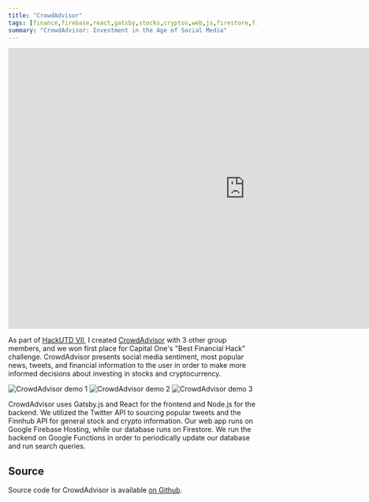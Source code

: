 ```yaml
---
title: "CrowdAdvisor"
tags: [finance,firebase,react,gatsby,stocks,cryptos,web,js,firestore,firebase]
summary: "CrowdAdvisor: Investment in the Age of Social Media"
---
```


<iframe src="https://docs.google.com/presentation/d/e/2PACX-1vQoHjw1TBWKRIUTZ3j6zYwLd6TuOepXr77DdB1_csz-qmNLTWlnD4T1JiPhqnNgTb-YEbsmPNdR54hh/embed?start=false&loop=false&delayms=5000" frameborder="0" width="960" height="569" allowfullscreen="true" mozallowfullscreen="true" webkitallowfullscreen="true"></iframe>

As part of [HackUTD VII](https://devpost.com/software/crowdadvisor), I created [CrowdAdvisor](https://financial-analyzer.web.app/) with 3 other group members, and we won first place for Capital One's "Best Financial Hack" challenge. CrowdAdvisor presents social media sentiment, most popular news, tweets, and financial information to the user in order to make more informed decisions about investing in stocks and cryptocurrency.

![CrowdAdvisor demo 1](/images/crowd-advisor/demo1.png)
![CrowdAdvisor demo 2](/images/crowd-advisor/demo2.png)
![CrowdAdvisor demo 3](/images/crowd-advisor/demo3.png)

CrowdAdvisor uses Gatsby.js and React for the frontend and Node.js for the backend. We utilized the Twitter API to sourcing popular tweets and the Finnhub API for general stock and crypto information. Our web app runs on Google Firebase Hosting, while our database runs on Firestore. We run the backend on Google Functions in order to periodically update our database and run search queries.

## Source
Source code for CrowdAdvisor is available [on Github](https://github.com/realprogrammer5000/crowd-advisor).
